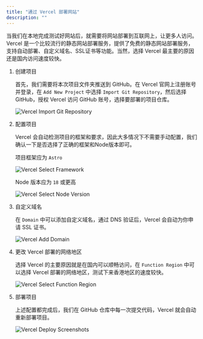 ```yaml
---
title: "通过 Vercel 部署网站"
description: ""
---
```



当我们在本地完成测试好网站后，就需要将网站部署到互联网上，让更多人访问。Vercel
是一个比较流行的静态网站部署服务，提供了免费的静态网站部署服务，支持自动部署、自定义域名、SSL证书等功能。当然，选择 Vercel
最主要的原因还是国内访问速度较快。

<Steps>

1. 创建项目

    首先，我们需要将本次项目文件夹推送到 GitHub。在 Vercel 官网上注册账号并登录，在 `Add New Project` 中选择 `Import Git Repository`，然后选择 GitHub，授权 Vercel 访问 GitHub 账号，选择要部署的项目仓库。

    ![Vercel Import Git Repository](../../../assets/mysite-assets/vercel_import_git_repository.webp)

2. 配置项目

    Vercel 会自动检测项目的框架和要求，因此大多情况下不需要手动配置，我们确认一下是否选择了正确的框架和Node版本即可。

    项目框架应为 `Astro`

    ![Vercel Select Framework](../../../assets/mysite-assets/vercel_select_framework.webp)

    Node 版本应为 `18` 或更高

    ![Vercel Select Node Version](../../../assets/mysite-assets/vercel_select_node_version.webp)

3. 自定义域名

    在 `Domain` 中可以添加自定义域名，通过 DNS 验证后，Vercel 会自动为你申请 SSL 证书。

    ![Vercel Add Domain](../../../assets/mysite-assets/vercel_add_domain.webp)

4. 更改 Vercel 部署的网络地区

    选择 Vercel 的主要原因就是在国内可以顺畅访问，在 `Function Region` 中可以选择 Vercel 部署的网络地区，测试下来香港地区的速度较快。

    ![Vercel Select Function Region](../../../assets/mysite-assets/vercel_select_function_region.webp)

5. 部署项目

    上述配置都完成后，我们在 GitHub 仓库中每一次提交代码，Vercel 就会自动重新部署项目。

    ![Vercel Deploy Screenshots](../../../assets/mysite-assets/vercel_deploy.webp)

</Steps>